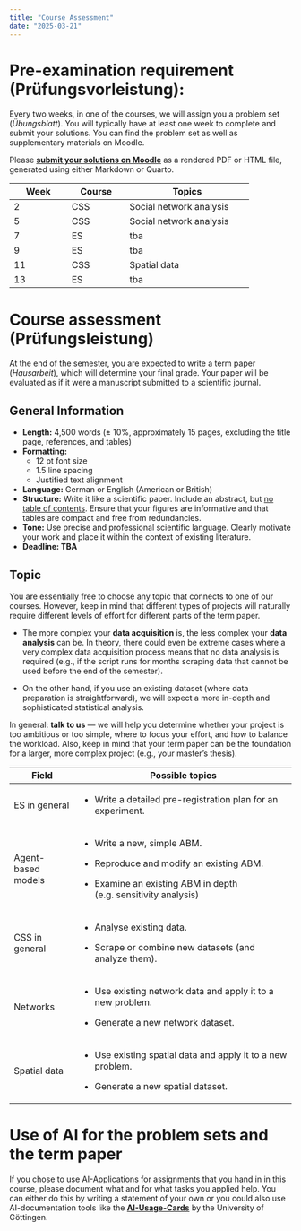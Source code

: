 ```yaml
---
title: "Course Assessment"
date: "2025-03-21"
---
```


# Pre-examination requirement (Prüfungsvorleistung):

Every two weeks, in one of the courses, we will assign you a problem set (*Übungsblatt*). You will typically have at least one week to complete and submit your solutions. You can find the problem set as well as supplementary materials on Moodle.

Please [**submit your solutions on Moodle**](https://moodle2.uni-leipzig.de/course/view.php?id=53760) as a rendered PDF or HTML file, generated using either Markdown or Quarto.



+--------------+--------------+------------------------------+
| Week         | Course       | Topics                       |
+==============+==============+==============================+
| 2            | CSS          | Social network analysis      |
+--------------+--------------+------------------------------+
| 5            | CSS          | Social network analysis      |
+--------------+--------------+------------------------------+
| 7            | ES           | tba                          |
+--------------+--------------+------------------------------+
| 9            | ES           | tba                          |
+--------------+--------------+------------------------------+
| 11           | CSS          | Spatial data                 |
+--------------+--------------+------------------------------+
| 13           | ES           | tba                          |
+--------------+--------------+------------------------------+

# Course assessment (Prüfungsleistung)

At the end of the semester, you are expected to write a term paper (*Hausarbeit*), which will determine your final grade. Your paper will be evaluated as if it were a manuscript submitted to a scientific journal.

## General Information

-   **Length:** 4,500 words (± 10%, approximately 15 pages, excluding the title page, references, and tables)
-   **Formatting:**
    -   12 pt font size
    -   1.5 line spacing
    -   Justified text alignment
-   **Language:** German or English (American or British)
-   **Structure:** Write it like a scientific paper. Include an abstract, but [no table of contents]{.underline}. Ensure that your figures are informative and that tables are compact and free from redundancies.
-   **Tone:** Use precise and professional scientific language. Clearly motivate your work and place it within the context of existing literature.
-   **Deadline: TBA**

## Topic

You are essentially free to choose any topic that connects to one of our courses. However, keep in mind that different types of projects will naturally require different levels of effort for different parts of the term paper.

-   The more complex your **data acquisition** is, the less complex your **data analysis** can be. In theory, there could even be extreme cases where a very complex data acquisition process means that no data analysis is required (e.g., if the script runs for months scraping data that cannot be used before the end of the semester).

-   On the other hand, if you use an existing dataset (where data preparation is straightforward), we will expect a more in-depth and sophisticated statistical analysis.

In general: **talk to us** — we will help you determine whether your project is too ambitious or too simple, where to focus your effort, and how to balance the workload. Also, keep in mind that your term paper can be the foundation for a larger, more complex project (e.g., your master’s thesis).

+--------------------+------------------------------------------------------------------+
| Field              | Possible topics                                                  |
+====================+==================================================================+
| ES in general      | -   Write a detailed pre-registration plan for an experiment.    |
+--------------------+------------------------------------------------------------------+
| Agent-based models | -   Write a new, simple ABM.                                     |
|                    |                                                                  |
|                    | -   Reproduce and modify an existing ABM.                        |
|                    |                                                                  |
|                    | -   Examine an existing ABM in depth (e.g. sensitivity analysis) |
+--------------------+------------------------------------------------------------------+
| CSS in general     | -   Analyse existing data.                                       |
|                    |                                                                  |
|                    | -   Scrape or combine new datasets (and analyze them).           |
+--------------------+------------------------------------------------------------------+
| Networks           | -   Use existing network data and apply it to a new problem.     |
|                    |                                                                  |
|                    | -   Generate a new network dataset.                              |
+--------------------+------------------------------------------------------------------+
| Spatial data       | -   Use existing spatial data and apply it to a new problem.     |
|                    |                                                                  |
|                    | -   Generate a new spatial dataset.                              |
+--------------------+------------------------------------------------------------------+

# Use of AI for the problem sets and the term paper

If you chose to use AI-Applications for assignments that you hand in in this course, please document what and for what tasks you applied help. You can either do this by writing a statement of your own or you could also use AI-documentation tools like the [**AI-Usage-Cards**](https://ai-cards.org/) by the University of Göttingen.